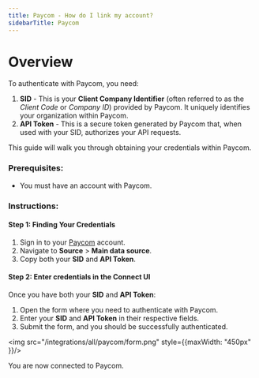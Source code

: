 ```yaml
---
title: Paycom - How do I link my account?
sidebarTitle: Paycom
---
```


# Overview

To authenticate with Paycom, you need:
1. **SID** - This is your **Client Company Identifier** (often referred to as the *Client Code* or *Company ID*) provided by Paycom. It uniquely identifies your organization within Paycom.
2. **API Token** - This is a secure token generated by Paycom that, when used with your SID, authorizes your API requests.

This guide will walk you through obtaining your credentials within Paycom.

### Prerequisites:

- You must have an account with Paycom.

### Instructions:

#### Step 1: Finding Your Credentials
1. Sign in to your [Paycom](https://www.paycom.com/) account.
2. Navigate to **Source** > **Main data source**.
3. Copy both your **SID** and **API Token**.

#### Step 2: Enter credentials in the Connect UI

Once you have both your **SID** and **API Token**:
1. Open the form where you need to authenticate with Paycom.
2. Enter your **SID** and **API Token** in their respective fields.
3. Submit the form, and you should be successfully authenticated.

<img src="/integrations/all/paycom/form.png" style={{maxWidth: "450px" }}/>

You are now connected to Paycom.